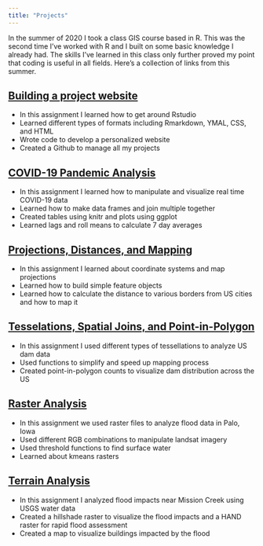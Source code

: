 ```yaml
---
title: "Projects"
---
```


In the summer of 2020 I took a class GIS course based in R.  This was the second time I've worked with R and I built on some basic knowledge I already had.  The skills I've learned in this class only further proved my point that coding is useful in all fields.  Here's a collection of links from this summer.

## [Building a project website](https://github.com/brynmcgowan22?tab=repositories)

- In this assignment I learned how to get around Rstudio
- Learned different types of formats including Rmarkdown, YMAL, CSS, and HTML
- Wrote code to develop a personalized website
- Created a Github to manage all my projects

## [COVID-19 Pandemic Analysis](https://brynmcgowan22.github.io/geog-176A-labs/lab_02.html)

- In this assignment I learned how to manipulate and visualize real time COVID-19 data
- Learned how to make data frames and join multiple together
- Created tables using knitr and plots using ggplot
- Learned lags and roll means to calculate 7 day averages

## [Projections, Distances, and Mapping](https://brynmcgowan22.github.io/geog-176A-labs/lab_03.html)
- In this assignment I learned about coordinate systems and map projections
- Learned how to build simple feature objects
- Learned how to calculate the distance to various borders from US cities and how to map it

## [Tesselations, Spatial Joins, and Point-in-Polygon](https://brynmcgowan22.github.io/geog-176A-labs/lab_04.html)
- In this assignment I used different types of tessellations to analyze US dam data
- Used functions to simplify and speed up mapping process
- Created point-in-polygon counts to visualize dam distribution across the US

## [Raster Analysis](https://brynmcgowan22.github.io/geog-176A-labs/lab_05.html)
- In this assignment we used raster files to analyze flood data in Palo, Iowa
- Used different RGB combinations to manipulate landsat imagery
- Used threshold functions to find surface water
- Learned about kmeans rasters

## [Terrain Analysis](https://brynmcgowan22.github.io/geog-176A-labs/lab_06.html)
- In this assignment I analyzed flood impacts near Mission Creek using USGS water data
- Created a hillshade raster to visualize the flood impacts and a HAND raster for rapid flood assessment
- Created a map to visualize buildings impacted by the flood
